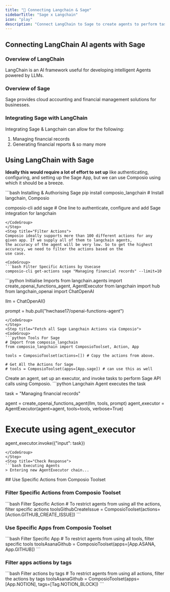 ```yaml
---
title: "🚀 Connecting Langchain & Sage"
sidebarTitle: "Sage x Langchain"
icon: "play"
description: "Connect LangChain to Sage to create agents to perform tasks using natural language"
---
```


## Connecting LangChain AI agents with Sage

### Overview of LangChain

LangChain is an AI framework useful for developing intelligent Agents powered by LLMs.

### Overview of Sage

Sage provides cloud accounting and financial management solutions for businesses.

### Integrating Sage with LangChain

Integrating Sage & Langchain can allow for the following:

1. Managing financial records
2. Generating financial reports
& so many more

## Using LangChain with Sage

<Steps>
<Step title="Setting Up the Environment">

**Ideally this would require a lot of effort to set up** like authenticating, configuring, and setting up the Sage App, but we can use Composio using which it should be a breeze.

<CodeGroup>
```bash Installing & Authorising Sage
pip install composio_langchain # Install langchain, Composio 

composio-cli add sage # One line to authenticate, configure and add Sage integration for langchain
```
</CodeGroup>
</Step>
<Step title="Filter Actions">
Composio ideally supports more than 100 different actions for any given app. If we supply all of them to langchain agents, 
the accuracy of the agent will be very low. So to get the highest accuracy, we need to filter the actions based on the 
use case.

<CodeGroup>
```bash Filter Specific Actions by Usecase
composio-cli get-actions sage "Managing financial records" --limit=10
```
</CodeGroup>

</Step>
<Step title="Import Base Packages">

<CodeGroup>
```python Initialise Imports
from langchain.agents import create_openai_functions_agent, AgentExecutor
from langchain import hub
from langchain_openai import ChatOpenAI


llm = ChatOpenAI()

prompt = hub.pull("hwchase17/openai-functions-agent")
```
</CodeGroup>
</Step>
<Step title="Fetch all Sage Langchain Actions via Composio">
<CodeGroup>
```python Tools For Sage
# Import from composio_langchain
from composio_langchain import ComposioToolset, Action, App

tools = ComposioToolset(actions=[]) # Copy the actions from above. 

# Get All the Actions for Sage
# tools = ComposioToolset(apps=[App.sage]) # can use this as well
```
</CodeGroup>
</Step>
<Step title="Execute the Agent">
Create an agent, set up an executor, and invoke tasks to perform Sage API calls using Composio. 
<CodeGroup>
```python Langchain Agent executes the task

task = "Managing financial records"

agent = create_openai_functions_agent(llm, tools, prompt)
agent_executor = AgentExecutor(agent=agent, tools=tools, verbose=True)

# Execute using agent_executor
agent_executor.invoke({"input": task})
```
</CodeGroup>
</Step>
<Step title="Check Response">
```bash Executing Agents
> Entering new AgentExecutor chain...
```
</Step>
</Steps>
## Use Specific Actions from Composio Toolset

### Filter Specific Actions from Composio Toolset

<CodeGroup>
```bash Filter Specific Action
# To restrict agents from using all the actions, filter specific actions
toolsGithubCreateIssue = ComposioToolset(actions=[Action.GITHUB_CREATE_ISSUE])
```
</CodeGroup>

### Use Specific Apps from Composio Toolset
<CodeGroup>
```bash Filter Specific App
# To restrict agents from using all tools, filter specific tools
toolsAsanaGithub = ComposioToolset(apps=[App.ASANA, App.GITHUB])
```
</CodeGroup>

### Filter apps actions by tags 
<CodeGroup>
```bash Filter actions by tags
# To restrict agents from using all actions, filter the actions by tags
toolsAsanaGithub = ComposioToolset(apps=[App.NOTION], tags=[Tag.NOTION_BLOCK])
```
</CodeGroup>

